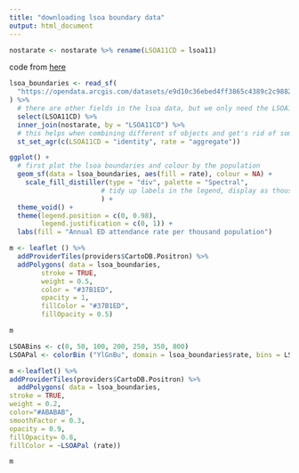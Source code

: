 ```yaml
---
title: "downloading lsoa boundary data"
output: html_document
---
```

``` r

nostarate <- nostarate %>% rename(LSOA11CD = lsoa11)
```
  
  code from [here](https://nhsrcommunity.com/blog/using-sf-to-calculate-catchment-areas/)

``` r
lsoa_boundaries <- read_sf(
  "https://opendata.arcgis.com/datasets/e9d10c36ebed4ff3865c4389c2c98827_0.geojson"
) %>%
  # there are other fields in the lsoa data, but we only need the LSOA11CD field
  select(LSOA11CD) %>%
  inner_join(nostarate, by = "LSOA11CD") %>%
  # this helps when combining different sf objects and get's rid of some messages
  st_set_agr(c(LSOA11CD = "identity", rate = "aggregate"))
```

``` r
ggplot() +
  # first plot the lsoa boundaries and colour by the population
  geom_sf(data = lsoa_boundaries, aes(fill = rate), colour = NA) +
    scale_fill_distiller(type = "div", palette = "Spectral",
                       # tidy up labels in the legend, display as thousands
                       ) +
  theme_void() +
  theme(legend.position = c(0, 0.98),
        legend.justification = c(0, 1)) +
  labs(fill = "Annual ED attendance rate per thousand population")
```

``` r
m <- leaflet () %>%
  addProviderTiles(providers$CartoDB.Positron) %>%
  addPolygons( data = lsoa_boundaries,
        stroke = TRUE,
        weight = 0.5,
        color = "#37B1ED",
        opacity = 1,
        fillColor = "#37B1ED",
        fillOpacity = 0.5)

m
```




``` r
LSOABins <- c(0, 50, 100, 200, 250, 350, 800)
LSOAPal <- colorBin ("YlGnBu", domain = lsoa_boundaries$rate, bins = LSOABins)
```



``` r
m <-leaflet() %>%
addProviderTiles(providers$CartoDB.Positron) %>%
  addPolygons( data = lsoa_boundaries,
stroke = TRUE,
weight = 0.2,
color="#ABABAB",
smoothFactor = 0.3,
opacity = 0.9,
fillOpacity= 0.8,
fillColor = ~LSOAPal (rate))

m
```
